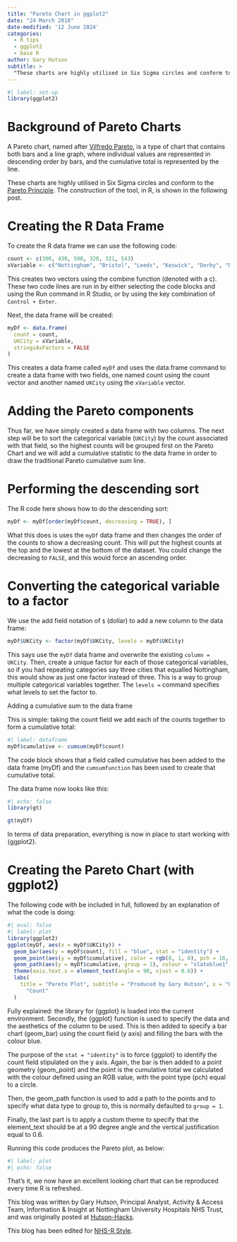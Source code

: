 ```yaml
---
title: "Pareto Chart in ggplot2"
date: "24 March 2018"
date-modified: '12 June 2024'
categories:
  - R tips
  - ggplot2
  - base R
author: Gary Hutson
subtitle: >
  "These charts are highly utilised in Six Sigma circles and conform to the Pareto Principle."
---
```


```r
#| label: set-up
library(ggplot2)
```

# Background of Pareto Charts

A Pareto chart, named after [Vilfredo Pareto](https://en.wikipedia.org/wiki/Vilfredo_Pareto), is a type of chart that contains both bars and a line graph, where individual values are represented in descending order by bars, and the cumulative total is represented by the line.

These charts are highly utilised in Six Sigma circles and conform to the [Pareto Principle](https://www.youtube.com/watch?v=F-I-BVqMiNI). The construction of the tool, in R, is shown in the following post.

# Creating the R Data Frame

To create the R data frame we can use the following code:

```r
count <- c(300, 430, 500, 320, 321, 543)
xVariable <- c("Nottingham", "Bristol", "Leeds", "Keswick", "Derby", "Norfolk")
```

This creates two vectors using the combine function (denoted with a c). These two code lines are run in by either selecting the code blocks and using the Run command in R Studio, or by using the key combination of `Control + Enter`.

Next, the data frame will be created:

```r
myDf <- data.frame(
  count = count,
  UKCity = xVariable,
  stringsAsFactors = FALSE
)
```

This creates a data frame called `myDf` and uses the data.frame command to create a data frame with two fields, one named count using the count vector and another named `UKCity` using the `xVariable` vector.

# Adding the Pareto components

Thus far, we have simply created a data frame with two columns. The next step will be to sort the categorical variable (`UKCity`) by the count associated with that field, so the highest counts will be grouped first on the Pareto Chart and we will add a cumulative statistic to the data frame in order to draw the traditional Pareto cumulative sum line.

# Performing the descending sort

The R code here shows how to do the descending sort:

```r
myDf <- myDf[order(myDf$count, decreasing = TRUE), ]
```

What this does is uses the `myDf` data frame and then changes the order of the counts to show a decreasing count. This will put the highest counts at the top and the lowest at the bottom of the dataset. You could change the decreasing to `FALSE`, and this would force an ascending order.

# Converting the categorical variable to a factor

We use the add field notation of `$` (dollar) to add a new column to the data frame:

```r
myDf$UKCity <- factor(myDf$UKCity, levels = myDf$UKCity)
```

This says use the `myDf` data frame and overwrite the existing `column = UKCity`. Then, create a unique factor for each of those categorical variables, so if you had repeating categories say three cities that equalled Nottingham, this would show as just one factor instead of three. This is a way to group multiple categorical variables together. The `levels =` command specifies what levels to set the factor to.

Adding a cumulative sum to the data frame

This is simple: taking the count field we add each of the counts together to form a cumulative total:

```r
#| label: dataframe
myDf$cumulative <- cumsum(myDf$count)
```

The code block shows that a field called cumulative has been added to the data frame (myDf) and the `cumsumfunction` has been used to create that cumulative total.

The data frame now looks like this:

```r
#| echo: false
library(gt)

gt(myDf)
```

In terms of data preparation, everything is now in place to start working with {ggplot2}.

# Creating the Pareto Chart (with ggplot2)

The following code with be included in full, followed by an explanation of what the code is doing:

```r
#| eval: false
#| label: plot
library(ggplot2)
ggplot(myDf, aes(x = myDf$UKCity)) +
  geom_bar(aes(y = myDf$count), fill = "blue", stat = "identity") +
  geom_point(aes(y = myDf$cumulative), color = rgb(0, 1, 0), pch = 16, size = 1) +
  geom_path(aes(y = myDf$cumulative, group = 1), colour = "slateblue1", lty = 3, size = 0.9) +
  theme(axis.text.x = element_text(angle = 90, vjust = 0.6)) +
  labs(
    title = "Pareto Plot", subtitle = "Produced by Gary Hutson", x = "UK Cities", y =
      "Count"
  )
```

Fully explained: the library for {ggplot} is loaded into the current environment. Secondly, the {ggplot} function is used to specify the data and the aesthetics of the column to be used. This is then added to specify a bar chart (geom_bar) using the count field (y axis) and filling the bars with the colour blue.

The purpose of the `stat = "identity"` is to force {ggplot} to identify the count field stipulated on the y axis. Again, the bar is then added to a point geometry (geom_point) and the point is the cumulative total we calculated with the colour defined using an RGB value, with the point type (pch) equal to a circle.

Then, the geom_path function is used to add a path to the points and to specify what data type to group to, this is normally defaulted to `group = 1`.

Finally, the last part is to apply a custom theme to specify that the element_text should be at a 90 degree angle and the vertical justification equal to 0.6.

Running this code produces the Pareto plot, as below:

```r
#| label: plot
#| echo: false
```

That's it, we now have an excellent looking chart that can be reproduced every time R is refreshed.

This blog was written by Gary Hutson, Principal Analyst, Activity & Access Team, Information & Insight at Nottingham University Hospitals NHS Trust, and was originally posted at [Hutson-Hacks](http://hutsons-hacks.info/pareto-chart-in-ggplot2).

This blog has been edited for [NHS-R Style](https://nhsrway.nhsrcommunity.com/style-guides.html#referencing-r-packages-and-functions-in-text).

